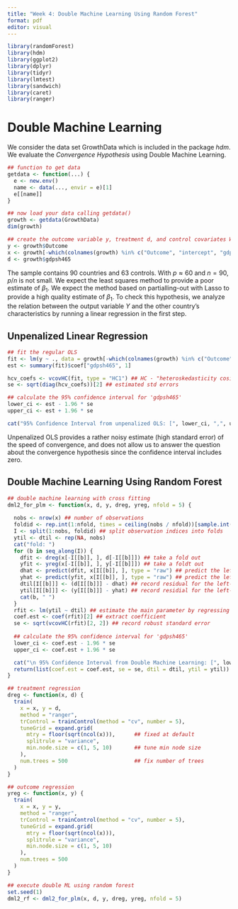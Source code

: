 ```yaml
---
title: "Week 4: Double Machine Learning Using Random Forest"
format: pdf
editor: visual
---
```


```r
library(randomForest)
library(hdm)
library(ggplot2)
library(dplyr)
library(tidyr)
library(lmtest)
library(sandwich)
library(caret)
library(ranger)
```

# Double Machine Learning

We consider the data set GrowthData which is included in the package *hdm*. We evaluate the *Convergence Hypothesis* using Double Machine Learning.

```r

## function to get data
getdata <- function(...) {
  e <- new.env()
  name <- data(..., envir = e)[1]
  e[[name]]
}

## now load your data calling getdata()
growth <- getdata(GrowthData)
dim(growth)
```

```r
## create the outcome variable y, treatment d, and control covariates W
y <- growth$Outcome
x <- growth[-which(colnames(growth) %in% c("Outcome", "intercept", "gdpsh465"))]
d <- growth$gdpsh465
```

The sample contains $90$ countries and $63$ controls. With $p \approx 60$ and $n=90$, $p/n$ is not small. We expect the least squares method to provide a poor estimate of $\beta_1$. We expect the method based on partialling-out with Lasso to provide a high quality estimate of $\beta_1$. To check this hypothesis, we analyze the relation between the output variable $Y$ and the other country's characteristics by running a linear regression in the first step.

## Unpenalized Linear Regression

```r
## fit the regular OLS
fit <- lm(y ~ ., data = growth[-which(colnames(growth) %in% c("Outcome", "intercept"))])
est <- summary(fit)$coef["gdpsh465", 1]

hcv_coefs <- vcovHC(fit, type = "HC1") ## HC - "heteroskedasticity cosistent"
se <- sqrt(diag(hcv_coefs))[2] ## estimated std errors

## calculate the 95% confidence interval for 'gdpsh465'
lower_ci <- est - 1.96 * se
upper_ci <- est + 1.96 * se

cat("95% Confidence Interval from unpenalized OLS: [", lower_ci, ",", upper_ci, "] \n", "with coefficient estimate: ", est)
```

Unpenalized OLS provides a rather noisy estimate (high standard error) of the speed of convergence, and does not allow us to answer the question about the convergence hypothesis since the confidence interval includes zero.

## Double Machine Learning Using Random Forest

```r

## double machine learning with cross fitting
dml2_for_plm <- function(x, d, y, dreg, yreg, nfold = 5) {
  
  nobs <- nrow(x) ## number of observations
  foldid <- rep.int(1:nfold, times = ceiling(nobs / nfold))[sample.int(nobs)] ## define folds indices
  I <- split(1:nobs, foldid) ## split observation indices into folds
  ytil <- dtil <- rep(NA, nobs)
  cat("fold: ")
  for (b in seq_along(I)) {
    dfit <- dreg(x[-I[[b]], ], d[-I[[b]]]) ## take a fold out
    yfit <- yreg(x[-I[[b]], ], y[-I[[b]]]) ## take a foldt out
    dhat <- predict(dfit, x[I[[b]], ], type = "raw") ## predict the left-out fold
    yhat <- predict(yfit, x[I[[b]], ], type = "raw") ## predict the left-out fold
    dtil[I[[b]]] <- (d[I[[b]]] - dhat) ## record residual for the left-out fold
    ytil[I[[b]]] <- (y[I[[b]]] - yhat) ## record residial for the left-out fold
    cat(b, " ")
  }
  rfit <- lm(ytil ~ dtil) ## estimate the main parameter by regressing one residual on the other
  coef.est <- coef(rfit)[2] ## extract coefficient
  se <- sqrt(vcovHC(rfit)[2, 2]) ## record robust standard error
  
  ## calculate the 95% confidence interval for 'gdpsh465'
  lower_ci <- coef.est - 1.96 * se
  upper_ci <- coef.est + 1.96 * se

  cat("\n 95% Confidence Interval from Double Machine Learning: [", lower_ci, ",", upper_ci, "] \n", "with coefficient estimate: ", coef.est)
  return(list(coef.est = coef.est, se = se, dtil = dtil, ytil = ytil)) ## save output and residuals
}

```

```r
## treatment regression
dreg <- function(x, d) {
  train(
    x = x, y = d,
    method = "ranger",
    trControl = trainControl(method = "cv", number = 5),
    tuneGrid = expand.grid(
      mtry = floor(sqrt(ncol(x))),      ## fixed at default
      splitrule = "variance",
      min.node.size = c(1, 5, 10)       ## tune min node size
    ),
    num.trees = 500                     ## fix number of trees
  )
}

## outcome regression
yreg <- function(x, y) {
  train(
    x = x, y = y,
    method = "ranger",
    trControl = trainControl(method = "cv", number = 5),
    tuneGrid = expand.grid(
      mtry = floor(sqrt(ncol(x))),
      splitrule = "variance",
      min.node.size = c(1, 5, 10)
    ),
    num.trees = 500
  )
}

## execute double ML using random forest
set.seed(1)
dml2_rf <- dml2_for_plm(x, d, y, dreg, yreg, nfold = 5)
```
